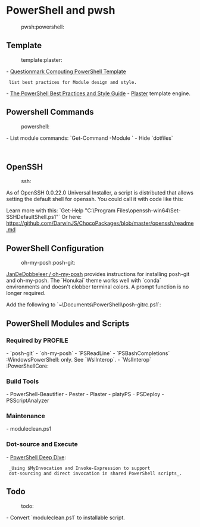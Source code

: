 = PowerShell and pwsh =
:pwsh:powershell:

== Template ==
:template:plaster:

- [[https://github.com/questionmark/PowerShellTemplate|Questionmark Computing PowerShell Template]]
  list best practices for Module design and style.
- [[https://poshcode.gitbooks.io/powershell-practice-and-style/|The PowerShell Best Practices and Style Guide]]
- [[https://github.com/powershell/Plaster|Plaster]] template engine.

== Powershell Commands ==
:powershell:

- List module commands: `Get-Command -Module <ModuleName>`
- Hide `dotfiles`

  {{{ powershell
  Get-ChildItem "$env:USERPROFILE" | # -recurse -force |
      Where-Object {$_.name -like ".*" -and $_.attributes -match 'Hidden' -eq $false} |
      Set-ItemProperty -name Attributes -value ([System.IO.FileAttributes]::Hidden)
  }}}

== OpenSSH ==
:ssh:

As of OpenSSH 0.0.22.0 Universal Installer, a script is distributed that allows
setting the default shell for openssh. You could call it with code like this:

{{{ powershell
    If (Test-Path "C:\Program Files\openssh-win64\Set-SSHDefaultShell.ps1")
      {& "C:\Program Files\openssh-win64\Set-SSHDefaultShell.ps1" [PARAMETERS]}
}}}

Learn more with this: `Get-Help "C:\Program Files\openssh-win64\Set-SSHDefaultShell.ps1"`
Or here: https://github.com/DarwinJS/ChocoPackages/blob/master/openssh/readme.md

== PowerShell Configuration ==
:oh-my-posh:posh-git:

[[https://github.com/JanDeDobbeleer/oh-my-posh|JanDeDobbeleer / oh-my-posh]]
provides instructions for installing posh-git and oh-my-posh. The `Honukai` theme
works well with `conda` environments and doesn't clobber terminal colors. A
prompt function is no longer required.

Add the following to `~\Documents\PowerShell\posh-gitrc.ps1`:

{{{ powershell
Import-Module posh-git
Import-Module oh-my-posh
Set-Theme Honukai
}}}

== PowerShell Modules and Scripts ==

=== Required by PROFILE ===

- `posh-git`
- `oh-my-posh`
- `PSReadLine`
- `PSBashCompletions` :WindowsPowerShell: only. See `WslInterop`.
- `WslInterop` :PowerShellCore:

=== Build Tools ===

- PowerShell-Beautifier
- Pester
- Plaster
- platyPS
- PSDeploy
- PSScriptAnalyzer

=== Maintenance ===

- moduleclean.ps1

=== Dot-source and Execute ===

- [[https://poshoholic.com/2008/03/18/powershell-deep-dive-using-myinvocation-and-invoke-expression-to-support-dot-sourcing-and-direct-invocation-in-shared-powershell-scripts/|PowerShell Deep Dive]]:
  _Using $MyInvocation and Invoke-Expression to support
  dot-sourcing and direct invocation in shared PowerShell scripts_.

== Todo ==
:todo:

- Convert `moduleclean.ps1` to installable script.
